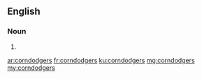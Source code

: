 {{also|corn-dodgers}}
==English==

===Noun===
{{head|en|noun plural form}}

# {{plural of|corndodger|lang=en}}

[[ar:corndodgers]]
[[fr:corndodgers]]
[[ku:corndodgers]]
[[mg:corndodgers]]
[[my:corndodgers]]